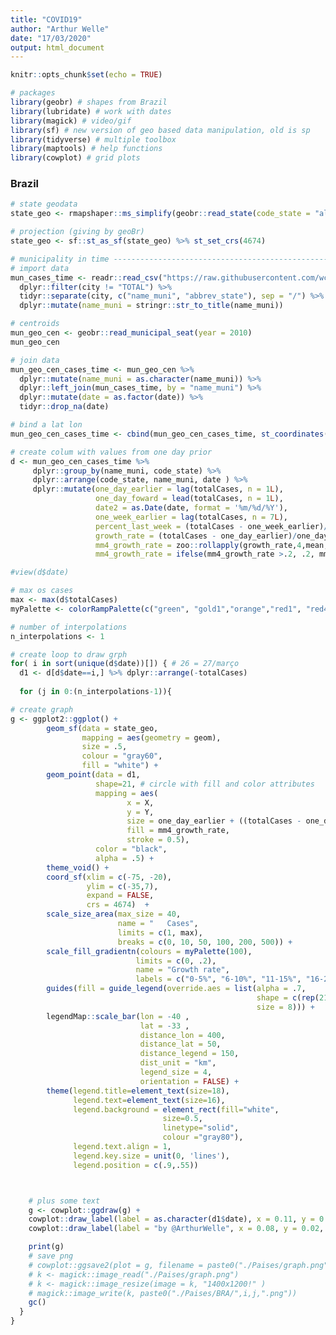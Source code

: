 ---
title: "COVID19"
author: "Arthur Welle"
date: "17/03/2020"
output: html_document
---

```{r setup, include=FALSE}
knitr::opts_chunk$set(echo = TRUE)
```

```{r}
# packages
library(geobr) # shapes from Brazil
library(lubridate) # work with dates
library(magick) # video/gif
library(sf) # new version of geo based data manipulation, old is sp
library(tidyverse) # multiple toolbox
library(maptools) # help functions
library(cowplot) # grid plots

```

### Brazil

```{r}
# state geodata
state_geo <- rmapshaper::ms_simplify(geobr::read_state(code_state = "all", year = 2018), keep=0.05)

# projection (giving by geoBr)
state_geo <- sf::st_as_sf(state_geo) %>% st_set_crs(4674) 
```

```{r}
# municipality in time ----------------------------------------------------
# import data
mun_cases_time <- readr::read_csv("https://raw.githubusercontent.com/wcota/covid19br/master/cases-brazil-cities-time.csv") %>% 
  dplyr::filter(city != "TOTAL") %>% 
  tidyr::separate(city, c("name_muni", "abbrev_state"), sep = "/") %>% 
  dplyr::mutate(name_muni = stringr::str_to_title(name_muni))

# centroids
mun_geo_cen <- geobr::read_municipal_seat(year = 2010)
mun_geo_cen

```


```{r}
# join data
mun_geo_cen_cases_time <- mun_geo_cen %>%
  dplyr::mutate(name_muni = as.character(name_muni)) %>% 
  dplyr::left_join(mun_cases_time, by = "name_muni") %>% 
  dplyr::mutate(date = as.factor(date)) %>% 
  tidyr::drop_na(date)

# bind a lat lon 
mun_geo_cen_cases_time <- cbind(mun_geo_cen_cases_time, st_coordinates(mun_geo_cen_cases_time))

# create colum with values from one day prior
d <- mun_geo_cen_cases_time %>%
     dplyr::group_by(name_muni, code_state) %>%     
     dplyr::arrange(code_state, name_muni, date ) %>%
     dplyr::mutate(one_day_earlier = lag(totalCases, n = 1L),
                   one_day_foward = lead(totalCases, n = 1L),
                   date2 = as.Date(date, format = '%m/%d/%Y'),
                   one_week_earlier = lag(totalCases, n = 7L),
                   percent_last_week = (totalCases - one_week_earlier)/ totalCases,
                   growth_rate = (totalCases - one_day_earlier)/one_day_earlier,
                   mm4_growth_rate = zoo::rollapply(growth_rate,4,mean,align='right',fill=NA),
                   mm4_growth_rate = ifelse(mm4_growth_rate >.2, .2, mm4_growth_rate))  

#view(d$date)
```


```{r, fig.height = 8, fig.width = 10}
# max os cases 
max <- max(d$totalCases)
myPalette <- colorRampPalette(c("green", "gold1","orange","red1", "red4"))

# number of interpolations
n_interpolations <- 1

# create loop to draw grph
for( i in sort(unique(d$date))[]) { # 26 = 27/março
  d1 <- d[d$date==i,] %>% dplyr::arrange(-totalCases)
  
  for (j in 0:(n_interpolations-1)){

# create graph
g <- ggplot2::ggplot() +
        geom_sf(data = state_geo,
                mapping = aes(geometry = geom),
                size = .5,
                colour = "gray60",
                fill = "white") +
        geom_point(data = d1,
                   shape=21, # circle with fill and color attributes
                   mapping = aes(
                          x = X, 
                          y = Y,
                          size = one_day_earlier + ((totalCases - one_day_earlier)/n_interpolations * j), 
                          fill = mm4_growth_rate,
                          stroke = 0.5),
                   color = "black", 
                   alpha = .5) +
        theme_void() +
        coord_sf(xlim = c(-75, -20),
                 ylim = c(-35,7),
                 expand = FALSE, 
                 crs = 4674)  +
        scale_size_area(max_size = 40, 
                        name = "   Cases",
                        limits = c(1, max), 
                        breaks = c(0, 10, 50, 100, 200, 500)) +
        scale_fill_gradientn(colours = myPalette(100),
                            limits = c(0, .2),
                            name = "Growth rate",
                            labels = c("0-5%", "6-10%", "11-15%", "16-20%", ">20%")) +
        guides(fill = guide_legend(override.aes = list(alpha = .7,
                                                       shape = c(rep(21,5)),
                                                       size = 8))) + 
        legendMap::scale_bar(lon = -40 ,
                             lat = -33 ,
                             distance_lon = 400,
                             distance_lat = 50,
                             distance_legend = 150,
                             dist_unit = "km",
                             legend_size = 4,
                             orientation = FALSE) +
        theme(legend.title=element_text(size=18),
              legend.text=element_text(size=16),
              legend.background = element_rect(fill="white",
                                  size=0.5, 
                                  linetype="solid", 
                                  colour ="gray80"),
              legend.text.align = 1,
              legend.key.size = unit(0, 'lines'),
              legend.position = c(.9,.55)) 



    # plus some text
    g <- cowplot::ggdraw(g) +
    cowplot::draw_label(label = as.character(d1$date), x = 0.11, y = 0.97, color = "black", size = 28) +
    cowplot::draw_label(label = "by @ArthurWelle", x = 0.08, y = 0.02, color = "black", size = 14)      

    print(g)
    # save png
    # cowplot::ggsave2(plot = g, filename = paste0("./Paises/graph.png"))
    # k <- magick::image_read("./Paises/graph.png")
    # k <- magick::image_resize(image = k, "1400x1200!" )
    # magick::image_write(k, paste0("./Paises/BRA/",i,j,".png"))
    gc()
  }  
}

```

